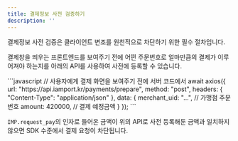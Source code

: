 ```yaml
---
title: 결제정보 사전 검증하기
description: ''
---
```





결제정보 사전 검증은 클라이언트 변조를 원천적으로 차단하기 위한 필수 절차입니다.

결제창을 띄우는 프론트엔드를 보여주기 전에 어떤 주문번호로 얼마만큼의 결제가 이루어져야 하는지를 아래의 API를 사용하여 사전에 등록할 수 있습니다.

<ContentRef slug="/ko////api/api-1/api-5" />

<Tabs>
<Tab title="Node.js">
```javascript
// 사용자에게 결제 화면을 보여주기 전에 서버 코드에서
await axios({
  url: "https://api.iamport.kr/payments/prepare",
  method: "post",
  headers: { "Content-Type": "application/json" }, 
  data: {
    merchant_uid: "...", // 가맹점 주문번호
    amount: 420000, // 결제 예정금액
  }
});
```

</Tab>
</Tabs>

`IMP.request_pay`의 인자로 들어온 금액이 위의 API로 사전 등록해둔 금액과 일치하지 않으면 SDK 수준에서 결제 요청이 차단됩니다.
